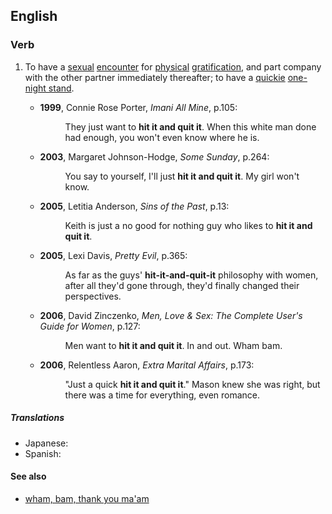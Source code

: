 ==English==

===Verb===
{{head|en|verb|head=[[hit]] [[it]] and [[quit]] it}}

# {{context|slang|lang=en}} To have a [[sexual]] [[encounter]] for [[physical]] [[gratification]], and part company with the other partner immediately thereafter; to have a [[quickie]] [[one-night stand]].
#* '''1999''', Connie Rose Porter, ''Imani All Mine'', p.105:
#*: They just want to '''hit it and quit it'''. When this white man done had enough, you won't even know where he is.
#* '''2003''', Margaret Johnson-Hodge, ''Some Sunday'', p.264:
#*: You say to yourself, I'll just '''hit it and quit it'''. My girl won't know.
#* '''2005''', Letitia Anderson, ''Sins of the Past'', p.13:
#*: Keith is just a no good for nothing guy who likes to '''hit it and quit it'''. 
#* '''2005''', Lexi Davis, ''Pretty Evil'', p.365:
#*: As far as the guys' '''hit-it-and-quit-it''' philosophy with women, after all they'd gone through, they'd finally changed their perspectives.
#* '''2006''', David Zinczenko, ''Men, Love & Sex: The Complete User's Guide for Women'', p.127:
#*: Men want to '''hit it and quit it'''. In and out. Wham bam.
#* '''2006''', Relentless Aaron, ''Extra Marital Affairs'', p.173:
#*:"Just a quick '''hit it and quit it'''." Mason knew she was right, but there was a time for everything, even romance.

=====Translations=====
{{trans-top|to have a sexual encounter for physical gratification, and discard the company immediately thereafter}}
{{trans-mid}}
* Japanese: {{t|ja|やり逃げ|tr=やりにげ, yarinige|sc=Jpan}}
* Spanish: {{t|es|aquí te mato, aquí te pillo}}
{{trans-bottom}}

====See also====
* [[wham, bam, thank you ma'am]]